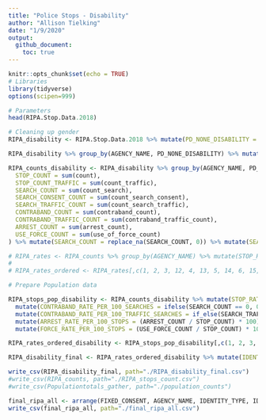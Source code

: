 ```yaml
---
title: "Police Stops - Disability"
author: "Allison Tielking"
date: "1/9/2020"
output: 
  github_document:
    toc: true
---
```


```r
knitr::opts_chunk$set(echo = TRUE)
# Libraries
library(tidyverse)
options(scipen=999)
```

```r
# Parameters
head(RIPA.Stop.Data.2018)

# Cleaning up gender
RIPA_disability <- RIPA.Stop.Data.2018 %>% mutate(PD_NONE_DISABILITY = ifelse(PD_NONE_DISABILITY == 1, 'Not Disabled', 'Disabled')) %>% mutate(ADS_SEARCH_PERSON = replace_na(ADS_SEARCH_PERSON, 0)) %>% mutate(ADS_SEARCH_PROPERTY = replace_na(ADS_SEARCH_PROPERTY, 0)) %>% mutate(BFS_CONSENT_GIVEN = replace_na(BFS_CONSENT_GIVEN, 0)) %>% mutate(BFS_OFFICER_SAFETY = replace_na(BFS_OFFICER_SAFETY, 0)) %>% mutate(BFS_SEARCH_WARRANT = replace_na(BFS_SEARCH_WARRANT, 0)) %>% mutate(BFS_PAROLE = replace_na(BFS_PAROLE, 0)) %>% mutate(BFS_SUSPECT_WEAPON = replace_na(BFS_SUSPECT_WEAPON, 0)) %>% mutate(BFS_VISIBLE_CONTRABAND = replace_na(BFS_VISIBLE_CONTRABAND, 0)) %>% mutate(BFS_ODOR_CONTRABAND = replace_na(BFS_ODOR_CONTRABAND, 0)) %>% mutate(BFS_CANINE_DETECT = replace_na(BFS_CANINE_DETECT, 0)) %>% mutate(BFS_EVIDENCE = replace_na(BFS_EVIDENCE, 0)) %>% mutate(BFS_INCIDENT = replace_na(BFS_INCIDENT, 0)) %>% mutate(BFS_EXIGENT_CIRCUM = replace_na(BFS_EXIGENT_CIRCUM, 0)) %>% mutate(BFS_VEHICLE_INVENT = replace_na(BFS_VEHICLE_INVENT, 0)) %>% mutate(BFS_SCHOOL_POLICY = replace_na(BFS_SCHOOL_POLICY, 0))


```

```r

RIPA_disability %>% group_by(AGENCY_NAME, PD_NONE_DISABILITY) %>% mutate(count = 1) %>% summarize(STOP_COUNT = sum(count))

RIPA_counts_disability <- RIPA_disability %>% group_by(AGENCY_NAME, PD_NONE_DISABILITY) %>% mutate(count = 1) %>% mutate(count_traffic = ifelse(REASON_FOR_STOP == 1, 1, 0)) %>% mutate(count_search = ifelse(ADS_SEARCH_PERSON == 1 |  ADS_SEARCH_PROPERTY == 1, 1, 0)) %>% mutate(count_search_consent = ifelse(count_search == 1 & (BFS_CONSENT_GIVEN == 1 & BFS_OFFICER_SAFETY == 0 & BFS_SEARCH_WARRANT == 0 & BFS_PAROLE == 0 & BFS_SUSPECT_WEAPON == 0 & BFS_VISIBLE_CONTRABAND == 0 & BFS_ODOR_CONTRABAND == 0 & BFS_CANINE_DETECT == 0 & BFS_EVIDENCE == 0 & BFS_INCIDENT == 0 & BFS_EXIGENT_CIRCUM == 0 & BFS_VEHICLE_INVENT == 0 & BFS_SCHOOL_POLICY == 0), 1, 0)) %>% mutate(count_search_traffic = ifelse(count_search == 1 & count_traffic == 1, 1, 0)) %>% mutate(contraband_count = ifelse(CED_NONE_CONTRABAND == 0 & count_search == 1, 1, 0)) %>% mutate(contraband_traffic_count = ifelse(contraband_count == 1 & count_traffic == 1, 1, 0)) %>% mutate(arrest_count = ifelse(ROS_CUSTODIAL_WITHOUT_WARRANT == 1, 1, 0)) %>% mutate(use_of_force_count = ifelse(ADS_FIREARM_POINT == 1 | ADS_FIREARM_DISCHARGE == 1 | ADS_BATON == 1 | ADS_CHEM_SPRAY == 1 | ADS_IMPACT_DISCHARGE == 1 | ADS_CANINE_BITE == 1 | ADS_ELECT_DEVICE == 1 | ADS_OTHER_CONTACT == 1, 1, 0)) %>% summarize(
  STOP_COUNT = sum(count),
  STOP_COUNT_TRAFFIC = sum(count_traffic),
  SEARCH_COUNT = sum(count_search),
  SEARCH_CONSENT_COUNT = sum(count_search_consent),
  SEARCH_TRAFFIC_COUNT = sum(count_search_traffic),
  CONTRABAND_COUNT = sum(contraband_count),
  CONTRABAND_TRAFFIC_COUNT = sum(contraband_traffic_count),
  ARREST_COUNT = sum(arrest_count),
  USE_FORCE_COUNT = sum(use_of_force_count)
) %>% mutate(SEARCH_COUNT = replace_na(SEARCH_COUNT, 0)) %>% mutate(SEARCH_CONSENT_COUNT = replace_na(SEARCH_CONSENT_COUNT, 0)) %>% mutate(SEARCH_TRAFFIC_COUNT = replace_na(SEARCH_TRAFFIC_COUNT, 0)) %>% mutate(CONTRABAND_COUNT = replace_na(CONTRABAND_COUNT, 0)) %>% mutate(CONTRABAND_TRAFFIC_COUNT = replace_na(CONTRABAND_TRAFFIC_COUNT, 0)) %>% mutate(USE_FORCE_COUNT = replace_na(USE_FORCE_COUNT, 0)) 

# RIPA_rates <- RIPA_counts %>% group_by(AGENCY_NAME) %>% mutate(STOP_RATE = ((STOP_COUNT / sum(STOP_COUNT)) * 100))%>% mutate(STOP_RATE_TRAFFIC = ((STOP_COUNT_TRAFFIC / sum(STOP_COUNT_TRAFFIC)) * 100)) %>% mutate(SEARCH_RATE = ((SEARCH_COUNT / sum(SEARCH_COUNT)) * 100)) %>% mutate(SEARCH_CONSENT_RATE = ((SEARCH_CONSENT_COUNT / sum(SEARCH_CONSENT_COUNT)) * 100)) %>% mutate(SEARCH_TRAFFIC_RATE = ((SEARCH_TRAFFIC_COUNT / sum(SEARCH_TRAFFIC_COUNT)) * 100)) %>% mutate(CONTRABAND_RATE = ((CONTRABAND_COUNT / sum(CONTRABAND_COUNT)) * 100)) %>% mutate(CONTRABAND_TRAFFIC_RATE = ((CONTRABAND_TRAFFIC_COUNT / sum(CONTRABAND_TRAFFIC_COUNT)) * 100)) %>% mutate(ARREST_RATE = ((ARREST_COUNT / sum(ARREST_COUNT)) * 100)) %>% mutate(USE_FORCE_RATE = ((USE_FORCE_COUNT / sum(USE_FORCE_COUNT)) * 100)) 
# 
# RIPA_rates_ordered <- RIPA_rates[,c(1, 2, 3, 12, 4, 13, 5, 14, 6, 15, 7, 16, 8, 17, 9, 18, 10, 19, 11, 20)]
```

```r
# Prepare Population data

RIPA_stops_pop_disability <- RIPA_counts_disability %>% mutate(STOP_RATE_PER_1000 = NaN) %>% mutate(STOP_RATE_TRAFFIC_PER_1000 = NaN) %>% mutate(SEARCH_RATE_PER_100_STOPS = (SEARCH_COUNT / STOP_COUNT) * 100) %>% mutate(SEARCH_RATE_CONSENT_PER_100_STOPS = (SEARCH_CONSENT_COUNT / STOP_COUNT) * 100) %>% mutate(SEARCH_RATE_PER_100_TRAFFIC_STOPS = (SEARCH_TRAFFIC_COUNT / STOP_COUNT_TRAFFIC) * 100) %>% 
  mutate(CONTRABAND_RATE_PER_100_SEARCHES = ifelse(SEARCH_COUNT == 0, 0, (CONTRABAND_COUNT / SEARCH_COUNT) * 100)) %>%
  mutate(CONTRABAND_RATE_PER_100_TRAFFIC_SEARCHES = if_else(SEARCH_TRAFFIC_COUNT == 0, 0, (CONTRABAND_TRAFFIC_COUNT / SEARCH_TRAFFIC_COUNT) * 100)) %>%
  mutate(ARREST_RATE_PER_100_STOPS = (ARREST_COUNT / STOP_COUNT) * 100) %>%
  mutate(FORCE_RATE_PER_100_STOPS = (USE_FORCE_COUNT / STOP_COUNT) * 100)

RIPA_rates_ordered_disability <- RIPA_stops_pop_disability[,c(1, 2, 3, 12, 4, 13, 5, 14, 6, 15, 7, 16, 8, 17, 9, 18, 10, 19, 11, 20)]

RIPA_disability_final <- RIPA_rates_ordered_disability %>% mutate(IDENTITY_TYPE = 'Disability Status') %>% mutate(IDENTITY_SUBTYPE = PD_NONE_DISABILITY) %>% select(-c(PD_NONE_DISABILITY)) %>% select(1, IDENTITY_TYPE, IDENTITY_SUBTYPE, everything())

write_csv(RIPA_disability_final, path="./RIPA_disability_final.csv")
#write_csv(RIPA_counts, path="./RIPA_stops_count.csv")
#write_csv(Populationtotals_gather, path="./population_counts")

final_ripa_all <- arrange(FIXED_CONSENT, AGENCY_NAME, IDENTITY_TYPE, IDENTITY_SUBTYPE)
write_csv(final_ripa_all, path="./final_ripa_all.csv")

```

